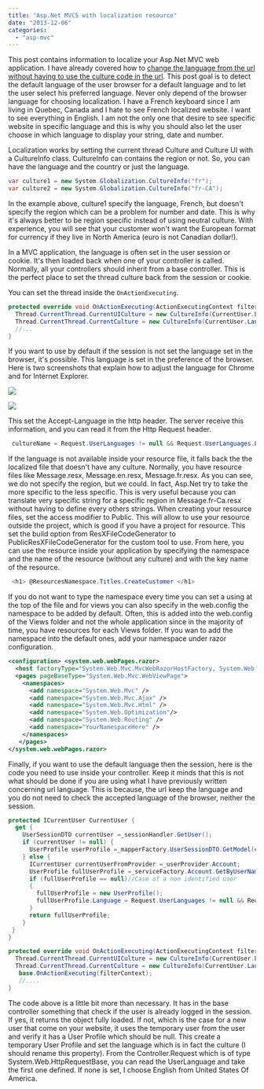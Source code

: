 ```yaml
---
title: "Asp.Net MVC5 with localization resource"
date: "2013-12-06"
categories: 
  - "asp-mvc"
---
```


This post contains information to localize your Asp.Net MVC web application. I have already covered how to [change the language from the url without having to use the culture code in the url](./asp-net-mvc-localized-url-without-having-to-specify-the-language-in-it). This post goal is to detect the default language of the user browser for a default language and to let the user select his preferred language. Never only depend of the browser language for choosing localization. I have a French keyboard since I am living in Quebec, Canada and I hate to see French localized website. I want to see everything in English. I am not the only one that desire to see specific website in specific language and this is why you should also let the user choose in which language to display your string, date and number.

Localization works by setting the current thread Culture and Culture UI with a CultureInfo class. CultureInfo can contains the region or not. So, you can have the language and the country or just the language.


```csharp
var culture1 = new System.Globalization.CultureInfo("fr"); 
var culture2 = new System.Globalization.CultureInfo("fr-CA"); 
```

In the example above, culture1 specify the language, French, but doesn't specify the region which can be a problem for number and date. This is why it's always better to be region specific instead of using neutral culture. With experience, you will see that your customer won't want the European format for currency if they live in North America (euro is not Canadian dollar!).

In a MVC application, the language is often set in the user session or cookie. It's then loaded back when one of your controller is called. Normally, all your controllers should inherit from a base controller. This is the perfect place to set the thread culture back from the session or cookie.

You can set the thread inside the `OnActionExecuting`.


```csharp
protected override void OnActionExecuting(ActionExecutingContext filterContext) { 
  Thread.CurrentThread.CurrentUICulture = new CultureInfo(CurrentUser.Language); 
  Thread.CurrentThread.CurrentCulture = new CultureInfo(CurrentUser.Language); 
  //... 
} 
```

If you want to use by default if the session is not set the language set in the browser, it's possible. This language is set in the preference of the browser. Here is two screenshots that explain how to adjust the language for Chrome and for Internet Explorer.

![](/images/blog/acceptedLanguage-400x251.png)

![](/images/blog/acceptedLanguageIE-400x379.png)

This set the Accept-Language in the http header. The server receive this information, and you can read it from the Http Request header. 

```csharp
 cultureName = Request.UserLanguages != null && Request.UserLanguages.Length > 0 ? Request.UserLanguages.First(); 
```

If the language is not available inside your resource file, it falls back the the localized file that doesn't have any culture. Normally, you have resource files like Message.resx, Message.en.resx, Message.fr.resx. As you can see, we do not specify the region, but we could. In fact, Asp.Net try to take the more specific to the less specific. This is very useful because you can translate very specific string for a specific region in Message.fr-Ca.resx without having to define every others strings. When creating your resource files, set the access modifier to Public. This will allow to use your resource outside the project, which is good if you have a project for resource. This set the build option from ResXFileCodeGenerator to PublicResXFileCodeGenerator for the custom tool to use. From here, you can use the resource inside your application by specifying the namespace and the name of the resource (without any culture) and with the key name of the resource.


```csharp
 <h1> @ResourcesNamespace.Titles.CreateCustomer </h1> 
```

If you do not want to type the namespace every time you can set a using at the top of the file and for views you can also specify in the web.config the namespace to be added by default. Often, this is added into the web.config of the Views folder and not the whole application since in the majority of time, you have resources for each Views folder. If you wan to add the namespace into the default ones, add your namespace under razor configuration.

```xml
<configuration> <system.web.webPages.razor> 
  <host factoryType="System.Web.Mvc.MvcWebRazorHostFactory, System.Web.Mvc, Version=5.0.0.0, Culture=neutral, PublicKeyToken=31BF3856AD364E35" /> 
  <pages pageBaseType="System.Web.Mvc.WebViewPage"> 
    <namespaces> 
      <add namespace="System.Web.Mvc" /> 
      <add namespace="System.Web.Mvc.Ajax" /> 
      <add namespace="System.Web.Mvc.Html" /> 
      <add namespace="System.Web.Optimization"/> 
      <add namespace="System.Web.Routing" /> 
      <add namespace="YourNamespaceHere" /> 
    </namespaces>
   </pages> 
</system.web.webPages.razor> 
```


Finally, if you want to use the default language then the session, here is the code you need to use inside your controller. Keep it minds that this is not what should be done if you are using what I have previously written concerning url language. This is because, the url keep the language and you do not need to check the accepted language of the browser, neither the session.


```csharp
protected ICurrentUser CurrentUser { 
  get { 
    UserSessionDTO currentUser =_sessionHandler.GetUser(); 
    if (currentUser != null) { 
      UserProfile userProfile =_mapperFactory.UserSessionDTO.GetModel(currentUser); return userProfile; 
    } else { 
      ICurrentUser currentUserFromProvider =_userProvider.Account; 
      UserProfile fullUserProfile =_serviceFactory.Account.GetByUserName(currentUserFromProvider.UserName);
      if (fullUserProfile == null)//Case of a non identified user
      { 
        fullUserProfile = new UserProfile(); 
        fullUserProfile.Language = Request.UserLanguages != null && Request.UserLanguages.Length > 0 ? Request.UserLanguages.First():"en-US"; 
      } 
      return fullUserProfile; 
    } 
 }
}

protected override void OnActionExecuting(ActionExecutingContext filterContext) { 
  Thread.CurrentThread.CurrentUICulture = new CultureInfo(CurrentUser.Language); 
  Thread.CurrentThread.CurrentCulture = new CultureInfo(CurrentUser.Language);
   base.OnActionExecuting(filterContext); 
   //.... 
} 
```

The code above is a little bit more than necessary. It has in the base controller something that check if the user is already logged in the session. If yes, it returns the object fully loaded. If not, which is the case for a new user that come on your website, it uses the temporary user from the user and verify it has a User Profile which should be null. This create a temporary User Profile and set the language which is in fact the culture (I should rename this property). From the Controller.Request which is of type System.Web.HttpRequestBase, you can read the UserLanguage and take the first one defined. If none is set, I choose English from United States Of America.
